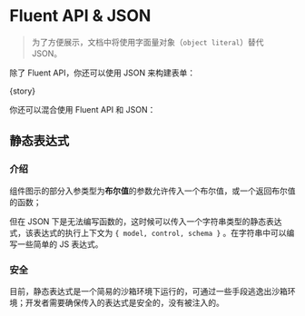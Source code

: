 
<Meta
  title="FluentForm/Advanced"
  component={meta.component}
  decorators={meta.decorators}
  argTypes={meta.argTypes}
  parameters={meta.parameters} />

# Fluent API & JSON

> 为了方便展示，文档中将使用字面量对象（`object literal`）替代 JSON。

除了 Fluent API，你还可以使用 JSON 来构建表单：

<Canvas withToolbar isExpanded mdxSource={jsonSource}>
  <Story name="Fluent API & JSON">{story}</Story>
</Canvas>

你还可以混合使用 Fluent API 和 JSON：

<Source
  language="typescript"
  dark={true}
  code={jsonAndFluentSource} />

<Source
  language="typescript"
  dark={true}
  code={fluentAndJsonSource} />

## 静态表达式

### 介绍

组件图示的部分入参类型为**布尔值**的参数允许传入一个布尔值，或一个返回布尔值的函数；

但在 JSON 下是无法编写函数的，这时候可以传入一个字符串类型的静态表达式，该表达式的执行上下文为 `{ model, control, schema }` 。在字符串中可以编写一些简单的 JS 表达式。

<Source
  language="typescript"
  dark={true}
  code={expressionSource} />

### 安全

目前，静态表达式是一个简易的沙箱环境下运行的，可通过一些手段逃逸出沙箱环境；开发者需要确保传入的表达式是安全的，没有被注入的。
